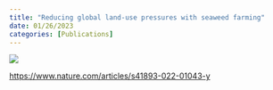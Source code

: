 ```yaml
---
title: "Reducing global land-use pressures with seaweed farming"
date: 01/26/2023
categories: [Publications]
---
```


![](spillas-2023.png)

<https://www.nature.com/articles/s41893-022-01043-y>
